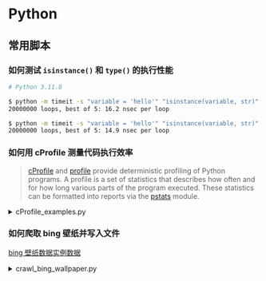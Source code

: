 # Python

## 常用脚本

### 如何测试 `isinstance()` 和 `type()` 的执行性能

```sh
# Python 3.11.8

$ python -m timeit -s "variable = 'hello'" "isinstance(variable, str)"
20000000 loops, best of 5: 16.2 nsec per loop

$ python -m timeit -s "variable = 'hello'" "isinstance(variable, str)"
20000000 loops, best of 5: 14.9 nsec per loop
```

### 如何用 cProfile 测量代码执行效率

> [cProfile](https://docs.python.org/3/library/profile.html) and [profile](https://docs.python.org/3/library/profile.html#module-profile) provide deterministic profiling of Python programs. A profile is a set of statistics that describes how often and for how long various parts of the program executed. These statistics can be formatted into reports via the [pstats](https://docs.python.org/3/library/profile.html#module-pstats) module.

<details>
  <summary>cProfile_examples.py</summary>

```py
@import('snippets/cProfile_examples.py')
```

</details>

### 如何爬取 bing 壁纸并写入文件

[bing 壁纸数据实例数据](https://mouday.github.io/wallpaper-database/2024/03/20.json)

<details>
  <summary>crawl_bing_wallpaper.py</summary>

```py
@import('snippets/crawl_bing_wallpaper.py')
```

</details>
